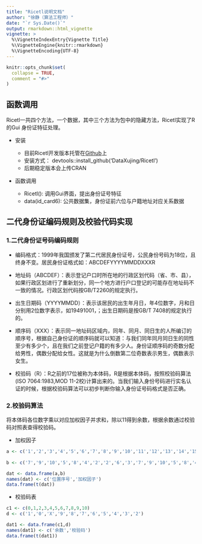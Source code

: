 ---
title: "Ricetl说明文档"
author: "徐静（算法工程师）"
date: "`r Sys.Date()`"
output: rmarkdown::html_vignette
vignette: >
  %\VignetteIndexEntry{Vignette Title}
  %\VignetteEngine{knitr::rmarkdown}
  %\VignetteEncoding{UTF-8}
---

```{r setup, include = FALSE}
knitr::opts_chunk$set(
  collapse = TRUE,
  comment = "#>"
)
```

## 函数调用


Ricetl一共四个方法，一个数据，其中三个方法为包中的隐藏方法，Ricetl实现了R的Gui 身份证特征处理。

+ 安装

    - 目前Ricetl开发版本托管在[Github](https://github.com/DataXujing/Ricetl)上
    - 安装方式： devtools::install_github('DataXujing/Ricetl')
    - 后期稳定版本会上传CRAN

+ 函数调用

    - Ricetl(): 调用Gui界面，提出身份证号特征
    - data(id_card6): 公共数据集，身份证前六位与户籍地址对应关系数据


## 二代身份证编码规则及校验代码实现

### 1.二代身份证号码编码规则
+ 编码格式：1999年我国颁发了第二代居民身份证号，公民身份号码为18位，且终身不变。居民身份证格式如：ABCDEFYYYYMMDDXXXR

+ 地址码（ABCDEF）：表示登记户口时所在地的行政区划代码（省、市、县），如果行政区划进行了重新划分，同一个地方进行户口登记的可能存在地址码不一致的情况。行政区划代码按GB/T2260的规定执行。

+ 出生日期码（YYYYMMDD）：表示该居民的出生年月日，年4位数字，月和日分别用2位数字表示，如19491001，；出生日期码是按GB/T 7408的规定执行的。

+ 顺序码（XXX）：表示同一地址码区域内，同年、同月、同日生的人所编订的顺序号，根据自己身份证的顺序码就可以知道：与我们同年同月同日生的同性至少有多少个，且在我们之前登记户籍的有多少人。身份证顺序码的奇数分配给男性，偶数分配给女性。这就是为什么倒数第二位奇数表示男生，偶数表示女生。

+ 校验码（R）：R之前的17位被称为本体码，R是根据本体码，按照校验码算法(ISO 7064:1983,MOD 11-2校)计算出来的。当我们输入身份号码进行实名认证的时候，根据校验码算法可以初步判断你输入身份证号码格式是否正确。

### 2.校验码算法

将本体码各位数字乘以对应加权因子并求和，除以11得到余数，根据余数通过校验码对照表查得校验码。

+ 加权因子

```{r,echo=FALSE}

a <- c('1','2','3','4','5','6','7','8','9','10','11','12','13','14','15','16','17')
       
b <- c('7','9','10','5','8','4','2','2','6','3','7','9','10','5','8','4','2')

dat <- data.frame(a,b)
names(dat) <- c('位置序号','加权因子')
data.frame(t(dat))
```



+ 校验码表

```{r,echo=F}

c1 <- c(0,1,2,3,4,5,6,7,8,9,10)
d <- c('1','0','X','9','8','7','6','5','4','3','2')

dat1 <- data.frame(c1,d)
names(dat1) <- c('余数','校验码')
data.frame(t(dat1))
```




